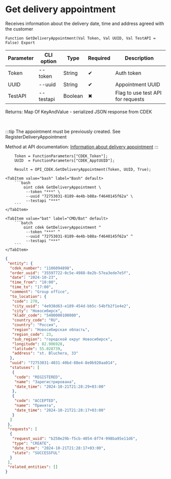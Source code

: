 ﻿---
sidebar_position: 6
description: Get delivery appointment and other functions to work with CDEK in the Open Integration Package, a free open-source integration library for 1C:Enterprise 8, OneScript and CLI
keywords: [1C, 1С, 1С:Enterprise, 1С:Enterprise 8.3, API, Integration, Services, Exchange, OneScript, CLI, CDEK]
---


# Get delivery appointment
 Receives information about the delivery date, time and address agreed with the customer



`Function GetDeliveryAppointment(Val Token, Val UUID, Val TestAPI = False) Export`

  | Parameter | CLI option | Type | Required | Description |
  |-|-|-|-|-|
  | Token | --token | String | &#x2714; | Auth token |
  | UUID | --uuid | String | &#x2714; | Appointment UUID |
  | TestAPI | --testapi | Boolean | &#x2716; | Flag to use test API for requests |

  
  Returns:  Map Of KeyAndValue - serialized JSON response from CDEK

<br/>

:::tip
The appointment must be previously created. See RegisterDeliveryAppointment

Method at API documentation: [Information about delivery appointment](https://api-docs.cdek.ru/36989601.html)
:::
<br/>



```bsl title="1C:Enterprise/OneScript code example"
    Token = FunctionParameters["CDEK_Token"];
    UUID  = FunctionParameters["CDEK_ApptUUID"];

    Result = OPI_CDEK.GetDeliveryAppointment(Token, UUID, True);
```
 

 <Tabs>
  
    <TabItem value="bash" label="Bash" default>
        ```bash
            oint cdek GetDeliveryAppointment \
             --token "***" \
             --uuid "72753031-8189-4e4b-b88a-f4640145f62a" \
             --testapi "***"
        ```
    </TabItem>
  
    <TabItem value="bat" label="CMD/Bat" default>
        ```batch
            oint cdek GetDeliveryAppointment ^
             --token "***" ^
             --uuid "72753031-8189-4e4b-b88a-f4640145f62a" ^
             --testapi "***"
        ```
    </TabItem>
</Tabs>


```json title="Result"
{
 "entity": {
  "cdek_number": "1106094898",
  "order_uuid": "35597722-0c5e-4988-8e2b-57ea3ede7e5f",
  "date": "2024-10-23",
  "time_from": "10:00",
  "time_to": "17:00",
  "comment": "Group office",
  "to_location": {
   "code": 270,
   "city_uuid": "4e938d63-e189-454d-bb5c-54bfb2f1e4e2",
   "city": "Новосибирск",
   "kladr_code": "5400000100000",
   "country_code": "RU",
   "country": "Россия",
   "region": "Новосибирская область",
   "region_code": 23,
   "sub_region": "городской округ Новосибирск",
   "longitude": 82.906928,
   "latitude": 55.028739,
   "address": "st. Bluchera, 33"
  },
  "uuid": "72753031-4031-40bd-88e4-8e0b920aa014",
  "statuses": [
   {
    "code": "REGISTERED",
    "name": "Зарегистрирована",
    "date_time": "2024-10-21T21:28:29+03:00"
   },
   {
    "code": "ACCEPTED",
    "name": "Принята",
    "date_time": "2024-10-21T21:28:17+03:00"
   }
  ]
 },
 "requests": [
  {
   "request_uuid": "b250e29b-f5cb-4054-8f74-998ba95e11d6",
   "type": "CREATE",
   "date_time": "2024-10-21T21:28:17+03:00",
   "state": "SUCCESSFUL"
  }
 ],
 "related_entities": []
}
```
